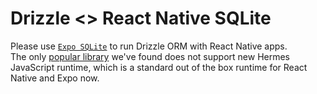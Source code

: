 
# Drizzle \<\> React Native SQLite
Please use [`Expo SQLite`](#expo-sqlite) to run Drizzle ORM with React Native apps.  
The only [popular library](https://github.com/andpor/react-native-sqlite-storage) we've found does not support new Hermes JavaScript runtime, 
which is a standard out of the box runtime for React Native and Expo now.



